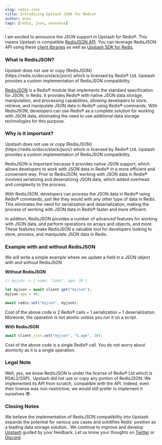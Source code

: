 ```yaml
---
slug: redis-json
title: Introducing Upstash JSON for Redis®
author: enes
tags: [redis, json, announce]
---
```


I am excited to announce the JSON support in Upstash for Redis®. This means Upstash is compatible [RedisJSON API](https://redis.io/docs/stack/json/). You can leverage RedisJSON API using these [client libraries](https://redis.io/docs/stack/json/clients/) as well as [Upstash SDK for Redis](https://docs.upstash.com/redis/sdks/javascriptsdk/modules/json).

### What is RedisJSON?

<Note info>
  Upstash does not use or copy [RedisJSON](https://redis.io/docs/stack/json/)
  which is licensed by Redis® Ltd. Upstash provides a custom implementation of
  RedisJSON compatibility.
</Note>

[RedisJSON](https://redis.io/docs/stack/json/) is a Redis® module that implements the standard specification for JSON, in Redis. It provides Redis® with native JSON data storage, manipulation, and processing capabilities, allowing developers to store, retrieve, and manipulate JSON data in Redis® using Redis® commands. With RedisJSON, developers can use Redis® as a complete solution for working with JSON data, eliminating the need to use additional data storage technologies for this purpose.

### Why is it important?

<Note info>
  Upstash does not use or copy [RedisJSON](https://redis.io/docs/stack/json/)
  which is licensed by Redis® Ltd. Upstash provides a custom implementation of
  RedisJSON compatibility.
</Note>

RedisJSON is important because it provides native JSON support, which allows developers to work with JSON data in Redis® in a more efficient and convenient way. Prior to RedisJSON, working with JSON data in Redis® involved serializing and deserializing JSON data, which added overhead and complexity to the process.

With RedisJSON, developers can process the JSON data in Redis® using Redis® commands, just like they would with any other type of data in Redis. This eliminates the need for serialization and deserialization, making the process of working with JSON data in Redis® faster and more efficient.

In addition, RedisJSON provides a number of advanced features for working with JSON data, and perform operations on arrays and objects, and more. These features make RedisJSON a valuable tool for developers looking to store, process, and manipulate JSON data in Redis.

### Example with and without RedisJSON

We will write a simple example where we update a field in a JSON object with and without RedisJSON

**Without RedisJSON**

```jsx
// myjson -> { name: "John", age: 30 }

let myjson = await client.get("myjson");
myjson.age = 40;

await redis.set("myjson", myjson);
```

Cost of the above code is 2 Redis® calls + 1 serialization + 1 deserialization. Moreover, the operation is not atomic unless you run it on a script.

**With RedisJSON**

```jsx
await client.json.set("myjson", "$.age", 30);
```

Cost of the above code is a single Redis® call. You do not worry about atomicity as it is a single operation.

### Legal Note

Well, yes, we know RedisJSON is under the license of Redis® Ltd which is RSAL2/SSPL. Upstash did not use or copy any portion of RedisJSON. We implemented its API from scratch, compatible with the API. Indeed, even their license was non-restrictive, we would still prefer to implement it ourselves 😎.

### Closing Notes

We believe the implementation of RedisJSON compatibility into Upstash expands the potential for various use cases and solidifies Redis' position as a leading data storage solution.. We continue to improve and develop [Upstash](https://upstash.com/) guided by your feedback. Let us know your thoughts on [Twitter](https://twitter.com/upstash) or [Discord](https://discord.gg/w9SenAtbme).
